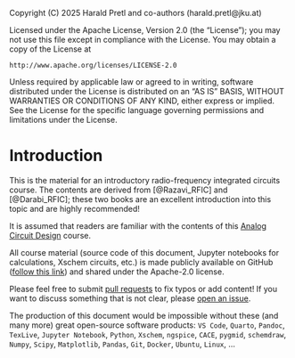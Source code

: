 ::: {.content-hidden}
Copyright (C) 2025 Harald Pretl and co-authors (harald.pretl@jku.at)

Licensed under the Apache License, Version 2.0 (the "License");
you may not use this file except in compliance with the License.
You may obtain a copy of the License at

    http://www.apache.org/licenses/LICENSE-2.0

Unless required by applicable law or agreed to in writing, software
distributed under the License is distributed on an "AS IS" BASIS,
WITHOUT WARRANTIES OR CONDITIONS OF ANY KIND, either express or implied.
See the License for the specific language governing permissions and
limitations under the License.
:::

# Introduction {#sec-intro}

This is the material for an introductory radio-frequency integrated circuits course. The contents are derived from [@Razavi_RFIC] and [@Darabi_RFIC]; these two books are an excellent introduction into this topic and are highly recommended!

It is assumed that readers are familiar with the contents of this [Analog Circuit Design](https://iic-jku.github.io/analog-circuit-design/analog_circuit_design.html) course.

::: {.callout-important}
All course material (source code of this document, Jupyter notebooks for calculations, Xschem circuits, etc.) is made publicly available on GitHub ([follow this link](https://github.com/iic-jku/radio-frequency-integrated-circuits)) and shared under the Apache-2.0 license.

Please feel free to submit [pull requests](https://github.com/iic-jku/radio-frequency-integrated-circuits/pulls) to fix typos or add content! If you want to discuss something that is not clear, please [open an issue](https://github.com/iic-jku/radio-frequency-integrated-circuits/issues/new).

The production of this document would be impossible without these (and many more) great open-source software products: `VS Code`, `Quarto`, `Pandoc`, `TexLive`, `Jupyter Notebook`, `Python`, `Xschem`, `ngspice`, `CACE`, `pygmid`, `schemdraw`, `Numpy`, `Scipy`, `Matplotlib`, `Pandas`, `Git`, `Docker`, `Ubuntu`, `Linux`, ...
:::
